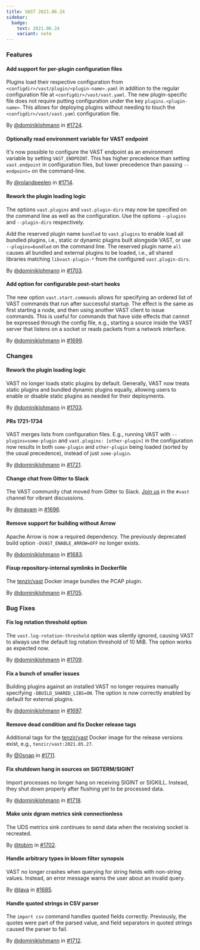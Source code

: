 ```yaml
---
title: VAST 2021.06.24
sidebar:
  badge:
    text: 2021.06.24
    variant: note
---
```


### Features

#### Add support for per-plugin configuration files

Plugins load their respective configuration from
`<configdir>/vast/plugin/<plugin-name>.yaml` in addition to the regular
configuration file at `<configdir>/vast/vast.yaml`. The new plugin-specific file
does not require putting configuration under the key `plugins.<plugin-name>`.
This allows for deploying plugins without needing to touch the
`<configdir>/vast/vast.yaml` configuration file.

By [@dominiklohmann](https://github.com/dominiklohmann) in [#1724](https://github.com/tenzir/tenzir/pull/1724).

#### Optionally read environment variable for VAST endpoint

It's now possible to configure the VAST endpoint as an environment variable
by setting `VAST_ENDPOINT`. This has higher precedence than setting
`vast.endpoint` in configuration files, but lower precedence than passing
`--endpoint=` on the command-line.

By [@rolandpeelen](https://github.com/rolandpeelen) in [#1714](https://github.com/tenzir/tenzir/pull/1714).

#### Rework the plugin loading logic

The options `vast.plugins` and `vast.plugin-dirs` may now be specified on the
command line as well as the configuration. Use the options `--plugins` and
`--plugin-dirs` respectively.

Add the reserved plugin name `bundled` to `vast.plugins` to enable load all
bundled plugins, i.e., static or dynamic plugins built alongside VAST, or use
`--plugins=bundled` on the command line. The reserved plugin name `all` causes
all bundled and external plugins to be loaded, i.e., all shared libraries
matching `libvast-plugin-*` from the configured `vast.plugin-dirs`.

By [@dominiklohmann](https://github.com/dominiklohmann) in [#1703](https://github.com/tenzir/tenzir/pull/1703).

#### Add option for configurable post-start hooks

The new option `vast.start.commands` allows for specifying an ordered list of
VAST commands that run after successful startup. The effect is the same as first
starting a node, and then using another VAST client to issue commands.  This is
useful for commands that have side effects that cannot be expressed through the
config file, e.g., starting a source inside the VAST server that listens on a
socket or reads packets from a network interface.

By [@dominiklohmann](https://github.com/dominiklohmann) in [#1699](https://github.com/tenzir/tenzir/pull/1699).

### Changes

#### Rework the plugin loading logic

VAST no longer loads static plugins by default. Generally, VAST now
treats static plugins and bundled dynamic plugins equally, allowing
users to enable or disable static plugins as needed for their
deployments.

By [@dominiklohmann](https://github.com/dominiklohmann) in [#1703](https://github.com/tenzir/tenzir/pull/1703).

#### PRs 1721-1734

VAST merges lists from configuration files. E.g., running VAST with
`--plugins=some-plugin` and `vast.plugins: [other-plugin]` in the
configuration now results in both `some-plugin` and `other-plugin` being
loaded (sorted by the usual precedence), instead of just `some-plugin`.

By [@dominiklohmann](https://github.com/dominiklohmann) in [#1721](https://github.com/tenzir/tenzir/pull/1721).

#### Change chat from Gitter to Slack

The VAST community chat moved from Gitter to Slack. [Join
us](http://slack.tenzir.com) in the `#vast` channel for vibrant discussions.

By [@mavam](https://github.com/mavam) in [#1696](https://github.com/tenzir/tenzir/pull/1696).

#### Remove support for building without Arrow

Apache Arrow is now a required dependency. The previously deprecated build
 option `-DVAST_ENABLE_ARROW=OFF` no longer exists.

By [@dominiklohmann](https://github.com/dominiklohmann) in [#1683](https://github.com/tenzir/tenzir/pull/1683).

#### Fixup repository-internal symlinks in Dockerfile

The [tenzir/vast](https://hub.docker.com/r/tenzir/vast) Docker image bundles the
PCAP plugin.

By [@dominiklohmann](https://github.com/dominiklohmann) in [#1705](https://github.com/tenzir/tenzir/pull/1705).

### Bug Fixes

#### Fix log rotation threshold option

The `vast.log-rotation-threshold` option was silently ignored, causing VAST to
always use the default log rotation threshold of 10 MiB. The option works as
expected now.

By [@dominiklohmann](https://github.com/dominiklohmann) in [#1709](https://github.com/tenzir/tenzir/pull/1709).

#### Fix a bunch of smaller issues

Building plugins against an installed VAST no longer requires manually
specifying `-DBUILD_SHARED_LIBS=ON`. The option is now correctly enabled by
default for external plugins.

By [@dominiklohmann](https://github.com/dominiklohmann) in [#1697](https://github.com/tenzir/tenzir/pull/1697).

#### Remove dead condition and fix Docker release tags

Additional tags for the [tenzir/vast](https://hub.docker.com/r/tenzir/vast)
Docker image for the release versions exist, e.g., `tenzir/vast:2021.05.27`.

By [@0snap](https://github.com/0snap) in [#1711](https://github.com/tenzir/tenzir/pull/1711).

#### Fix shutdown hang in sources on SIGTERM/SIGINT

Import processes no longer hang on receiving SIGINT or SIGKILL. Instead, they
shut down properly after flushing yet to be processed data.

By [@dominiklohmann](https://github.com/dominiklohmann) in [#1718](https://github.com/tenzir/tenzir/pull/1718).

#### Make unix dgram metrics sink connectionless

The UDS metrics sink continues to send data when the receiving socket is
recreated.

By [@tobim](https://github.com/tobim) in [#1702](https://github.com/tenzir/tenzir/pull/1702).

#### Handle arbitrary types in bloom filter synopsis

VAST no longer crashes when querying for string fields with non-string
values. Instead, an error message warns the user about an invalid query.

By [@lava](https://github.com/lava) in [#1685](https://github.com/tenzir/tenzir/pull/1685).

#### Handle quoted strings in CSV parser

The `import csv` command handles quoted fields correctly. Previously, the
quotes were part of the parsed value, and field separators in quoted strings
caused the parser to fail.

By [@dominiklohmann](https://github.com/dominiklohmann) in [#1712](https://github.com/tenzir/tenzir/pull/1712).
